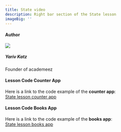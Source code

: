 ```yaml
---
title: State video
description: Right bar section of the State lesson
imageBig: ''
---
```


#### Author

<Link href="/en/user/yariv-katz" className="flex mt-3 items-center">
  <div>
    <img
      src="https://avatars.githubusercontent.com/u/2714362?v=4"
      className="relative flex h-10 w-10 shrink-0 overflow-hidden rounded-full"
    />
  </div>
  <div className="ml-2 leading-tight text-sm">
    <h5 className="font-bold">Yariv Katz</h5>
    <p>Founder of academeez</p>
  </div>
</Link>

#### Lesson Code Counter App

Here is a link to the code example of the **counter app**:  
[State lesson counter app](https://codesandbox.io/p/sandbox/empty-glitter-j625vk)

#### Lesson Code Books App

Here is a link to the code example of the **books app**:  
[State lesson books app](https://codesandbox.io/p/sandbox/ecstatic-cdn-25c6wt)
